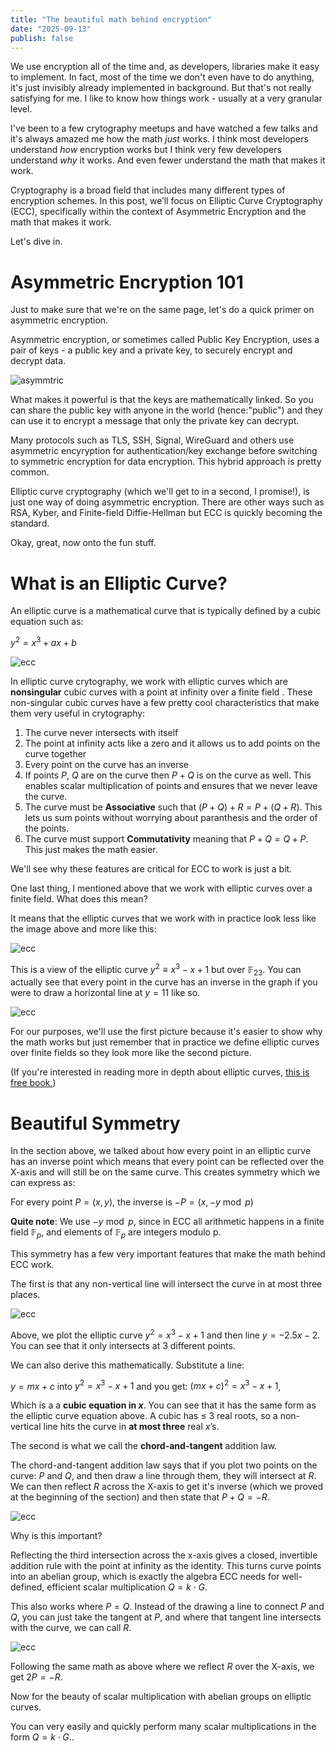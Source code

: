 ```yaml
---
title: "The beautiful math behind encryption"
date: "2025-09-13"
publish: false
---
```


We use encryption all of the time and, as developers, libraries make it easy to implement. In fact, most of the time we don't even have to do anything, it's just invisibly already implemented in background. But that's not really satisfying for me. I like to know how things work - usually at a very granular level.

I've been to a few crytography meetups and have watched a few talks and it's always amazed me how the math _just_ works. I think most developers understand _how_ encryption works but I think very few developers understand _why_ it works. And even fewer understand the math that makes it work.

Cryptography is a broad field that includes many different types of encryption schemes. In this post, we’ll focus on Elliptic Curve Cryptography (ECC), specifically within the context of Asymmetric Encryption and the math that makes it work.

Let's dive in.

# Asymmetric Encryption 101

Just to make sure that we're on the same page, let's do a quick primer on asymmetric encryption.

Asymmetric encryption, or sometimes called Public Key Encryption, uses a pair of keys - a public key and a private key, to securely encrypt and decrypt data.

![asymmtric](/asymm.png)

What makes it powerful is that the keys are mathematically linked. So you can share the public key with anyone in the world (hence:"public") and they can use it to encrypt a message that only the private key can decrypt.

Many protocols such as TLS, SSH, Signal, WireGuard and others use asymmetric encyryption for authentication/key exchange before switching to symmetric encryption for data encryption. This hybrid approach is pretty common.

Elliptic curve cryptography (which we'll get to in a second, I promise!), is just one way of doing asymmetric encryption. There are other ways such as RSA, Kyber, and Finite-field Diffie-Hellman but ECC is quickly becoming the standard.

Okay, great, now onto the fun stuff.

# What is an Elliptic Curve?

An elliptic curve is a mathematical curve that is typically defined by a cubic equation such as:

$y^{2}=x^{3}+ax+b$

![ecc](/ecc.png)

In elliptic curve crytography, we work with elliptic curves which are **nonsingular** cubic curves with a point at infinity over a finite field . These non-singular cubic curves have a few pretty cool characteristics that make them very useful in crytography:

1. The curve never intersects with itself
2. The point at infinity acts like a zero and it allows us to add points on the curve together
3. Every point on the curve has an inverse
4. If points $P$, $Q$ are on the curve then $P + Q$ is on the curve as well. This enables scalar multiplication of points and ensures that we never leave the curve.
5. The curve must be **Associative** such that $(P+Q)+R = P+(Q+R)$. This lets us sum points without worrying about paranthesis and the order of the points.
6. The curve must support **Commutativity** meaning that $P+Q = Q+P$. This just makes the math easier.

We'll see why these features are critical for ECC to work is just a bit.

One last thing, I mentioned above that we work with elliptic curves over a finite field. What does this mean?

It means that the elliptic curves that we work with in practice look less like the image above and more like this:

![ecc](/eccbase.png)

This is a view of the elliptic curve $y^2 \equiv x^3 - x + 1$ but over $\mathbb{F}_{23}$. You can actually see that every point in the curve has an inverse in the graph if you were to draw a horizontal line at $y = 11$ like so.

![ecc](/eccbasepair.png)

For our purposes, we'll use the first picture because it's easier to show why the math works but just remember that in practice we define elliptic curves over finite fields so they look more like the second picture.

(If you're interested in reading more in depth about elliptic curves, [this is free book.](http://tomlr.free.fr/Math%E9matiques/Math%20Complete/Cryptography/Guide%20to%20Elliptic%20Curve%20Cryptography%20-%20D.%20Hankerson,%20A.%20Menezes,%20S.%20Vanstone.pdf))

# Beautiful Symmetry

In the section above, we talked about how every point in an elliptic curve has an inverse point which means that every point can be reflected over the X-axis and will still be on the same curve. This creates symmetry which we can express as:

For every point $P = (x,y)$, the inverse is $-P=(x,-y\bmod p)$

**Quite note**: We use $-y\bmod p$, since in ECC all arithmetic happens in a finite field $\mathbb F_p$, and elements of $\mathbb F_p$ are integers modulo p.

This symmetry has a few very important features that make the math behind ECC work.

The first is that any non-vertical line will intersect the curve in at most three places.

![ecc](/3inters.png)

Above, we plot the elliptic curve $y^2=x^3-x+1$ and then line $y=-2.5x-2$. You can see that it only intersects at 3 different points.

We can also derive this mathematically. Substitute a line:

$y=mx+c$ into $y^2=x^3-x+1$ and you get: $(mx+c)^2=x^3-x+1$,

Which is a a **cubic equation in $x$**. You can see that it has the same form as the elliptic curve equation above. A cubic has ≤ 3 real roots, so a non-vertical line hits the curve in **at most three** real $x$’s.

The second is what we call the **chord-and-tangent** addition law.

The chord-and-tangent addition law says that if you plot two points on the curve: $P$ and $Q$, and then draw a line through them, they will intersect at $R$. We can then reflect $R$ across the X-axis to get it's inverse (which we proved at the beginning of the section) and then state that $P+Q = -R$.

![ecc](/chord.png)

Why is this important?

Reflecting the third intersection across the x-axis gives a closed, invertible addition rule with the point at infinity as the identity. This turns curve points into an abelian group, which is exactly the algebra ECC needs for well-defined, efficient scalar multiplication $Q=k⋅G.$

This also works where $P = Q$. Instead of the drawing a line to connect $P$ and $Q$, you can just take the tangent at $P$, and where that tangent line intersects with the curve, we can call $R$.

![ecc](/tangent.png)

Following the same math as above where we reflect $R$ over the X-axis, we get $2P = -R$.

Now for the beauty of scalar multiplication with abelian groups on elliptic curves.

You can very easily and quickly perform many scalar multiplications in the form $Q=k⋅G.$.
